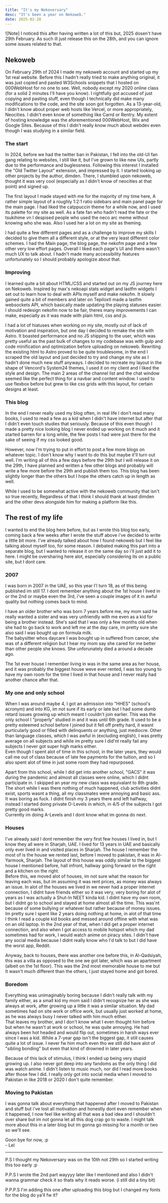 ```yaml
---
title: "It's my Nekoversary"
desc: "It's been a year on Nekoweb."
date: 2025-02-28
---
```


![Note] I noticed this after having written a lot of this but, 2025 dosen't have 29th February. As such ill just release this on the 28th, and you can ignore some issues related to that.

## Nekoweb

On February 29th of 2024 I made my nekoweb account and started up my 1st real website. Before this I hadn't really tried to make anything original, it was just copied and pasted W3Schools snippets that I hosted on 000WebHost for no one to see. Well, nobody except my 2020 online class (for a solid 2 minutes I'll have you know). I rightfully got accused of just copying and pasting stuff, even though I technically did make many modifications to the code, and the site soon got forgotten. As a 13-year-old, I didn't know about proper web hosts like Vercel, or more appropriately, Neocities. I didn't even know of something like Carrd or Rentry. My extent of hosting knowledge was the aforementioned 000WebHost, Wix and Google Sites.
Because of this I didn't really know much about webdev even though I was studying in a similar field.

### The start

In 2024, before we had the twitter ban in Pakistan, I fell into the old-UI fan gang relating to websites, I still like it, but I've grown to like new UIs, partly due to the performance and buglessness. Following this interest I installed the "Old Twitter Layout" extension, and impressed by it. I started looking up other projects by the author, dimden. There, I stumbled upon nekoweb, thought it was very cool (especially as I didn't know of neocities at that point) and signed up.

The first layout I made stayed with me for the majority of my time here, A rather simple layout of a roughly 1:2:1 ratio sidebars and main panel page for the main page. I had liked the catppuccin theme for a while now, and I used its palette for my site as well. As a fate fan who hadn't read the fate or the tsukihime vn I despised people who used the neco arc meme without knowing who she was. Also I used her a lot on my site as theming.

I had quite a few different pages and as a challenge to improve my skills I decided to give them all a different style, or at the very least different color schemes. I had the Main page, the blog page, the nekofm page and a few other very low effort pages. Overall I liked each page's UI and there wasn't much UX to talk about. I hadn't made many accessibility features unfortunately so I should probably apologize about that.

### Improving

I learned quite a bit about HTML/CSS and started out on my JS journey here on Nekoweb. Inspired by max's nekoapi stats widget and lastfm widgets I set out to learn how to deal with APIs myself and make nekofm. It slowly gained quite a bit of members and later on Tepiloxtl made a lastfm websockets API, which basically made updating the playing statuses easier. I should redesign nekofm now to be fair, theres many improvements I can make, especially as it was made with plain html, css and js.

I had a lot of hiatuses when working on my site, mostly out of lack of motivation and inspiration, but one day I decided to remake the site with Astro. It boasted performance and no JS shipping to the user, which was pretty useful as the past bulk of changes to my codebase was with gulp and code minification and optimization before uploading on nekoweb. Rewriting the existing html to Astro proved to be quite troublesome, in the end I scraped the old layout and just decided to try and change my site as I hadn't done much new stuff anyways. I decided to recreate my layout in the shape of Vencord's System24 themes, I used it on my client and I liked the style and design. The main 2 areas of the channel list and the chat window seemed like the perfect thing for a navbar and content window. I used to use flexbox before but grew to like css grids with this layout, for certain designs at least.

### This blog

In the end I never really used my blog often, in real life I don't read many books, I used to read a few as a kid when I didn't have internet but after that I didn't even touch studies that seriously. Because of this even though I made a pretty nice looking blog I never ended up working on it much and it started barren for a long while, the few posts I had were just there for the sake of seeing if my css looked good.

However, now I'm trying to put in effort to post a few more blogs on whatever topic. I don't know why I want to do this but maybe it'll turn out well. I'm writing all of this a few days before the 29th but I will release it on the 29th, I have planned and written a few other blogs and probably will write a few more before the 29th and publish them too. This blog has been slightly longer than the others but I hope the others catch up in length as well.

While I used to be somewhat active with the nekoweb community that isn't so true recently, Regardless of that I think I should thank at least dimden and the other devs alongside him for making a platform like this.

## The rest of my life

I wanted to end the blog here before, but as I wrote this blog too early, coming back a few weeks after I wrote the stuff above i've decided to write a little bit more. I've already talked about how I found nekoweb but I feel like talking about myself too, for some reason. I debated making this part into a separate blog, but I wanted to release it on the same day so i'll just add it to here. I might be oversharing here alot, especially considering its on a public site, but I dont care.

### 2007

I was born in 2007 in the UAE, so this year I'l turn 18, as of this being published im still 17. I dont remember anything about the 1st house I lived in or the 2nd or maybe even the 3rd, i've seen a couple images of it in awful quality but nothing comes back to mind.

I have an older brother who was born 7 years before me, my mom said he really wanted a sister and was very unfriendly with me even as a kid for being a brother instead. She's said that I was only a few months old when she had to go back to work and left me at the day care, im pretty sure she also said I was bought up on formula milk.  
The babysitter whos daycare I was bought up in suffered from cancer, she was of a different religion but I hear my mom say she cared for me better than other people she knows. She unforunately died a around a decade ago.

The 1st ever house I remember living in was in the same area as her house, and it was probably the biggest house weve ever rented, I was too young to have my own room for the time I lived in that house and I never really had another chance after that.

### My one and only school

When I was around maybe 4, I got an admission into "HHES" (school's acronym) and into KG, im not sure if its early or late but I had some dumb retard issues growing up which meant I couldn't join earlier. This was the only school I "properly" studied in and it was until 6th grade. It used to be a pretty esteemed school before I joined but it fell off pretty hard, it wasnt purticularly good or filled with delinquents or anything, just mediocre. Other than language classes, which I was awful in (excluding english), I was pretty average on all subjects and while im pretty sure I did'nt really fail any subjects I never got super high marks either.  
Even though I spent alot of time in this school, in the later years, they would call me out of class because of late fee payments for the tuition, and so I also spent alot of time in just some room they had repurposed.

Apart from this school, while I did get into another school, "GACS" it was during the pandemic and almost all classes were online, which I didnt participate in. I skipped an year my new class was equivalant to 8th grade. The short while I was there nothing of much happened, club activities didnt exist, sports wasnt a thing, all my classmates were annoying and basic ass. It was boring as fuck.
I didnt finish my 3 years there and left halfway, instead I started doing private O-Levels in which, in 4/5 of the subjects I got pretty good marks.  
Currently im doing A-Levels and I dont know what im gonna do next.

### Houses

I've already said I dont remember the very first few houses I lived in, but I know they all were in Sharjah, UAE. I lived for 13 years in UAE and basically only ever lived in and visited places in Sharjah. The house I remember the most of is the house we rented last, before I moved to pakistan, it was in Al-Yarmook, Sharjah. The layout of this house was oddly similar to the biggest house I mentioned before, hall infront, hallway going forward on the right and a kitchen on the right.  
Before this, we moved alot of houses, im not sure what the reason for leaving each was, but im assuming it was rent prices, as money was always an issue. In alot of the houses we lived in we never had a proper internet connection, I didnt have friends either so it was very, very boring for alot of years as I was actually a Shut-In NEET kinda kid. I didnt have my own room, but I didnt go to school and stayed at home almost all the time. This was'nt because of some bullying or whatever but rather because of money issues.  
Im pretty sure I spent like 2 years doing nothing at home, in alot of that time I think I read a couple kid books and messed around offline with what was on an old laptop. In the 2nd year of that, when I did get a proper internet connection, and also when I got access to mobile hotspot which my dad sometimes had for work, I would watch anime on piracy sites. I didn't have any social media because I didnt really know who I'd talk to but I did have the worst app, Reddit.

Anyway, back to houses, there was another one before this, in Al-Qadsiyah, this was a villa as opposed to the one we got later, which was an apartment (albeit on the 1st floor). This was the 2nd most memorable house to me but It wasn't much different than the others, I just stayed home and got bored.

### Boredom

Everything was unimaginably boring because I didn't really talk with my family either, as a small kid my mom said I didn't recognize her as she was always at work, after growing up a little it was a similar situation. My dad sometimes had on site work or office work, but usually just worked at home, as he was always busy I never talked with him much either.  
That leaves my brother, and I don't know what I even thought him before but when he wasn't at work or school, he was quite annoying. He had always been hot headed and would flip out, sometimes in harsh ways ever since I was a kid. While a 7-year gap isn't the biggest gap, it still causes quite a lot of issue. I never fw him much even tho we still did have alot of "sibling bonding" but even that kind of drowned in later years.

Because of this lack of stimulus, I think I ended up being very stupid growing up. I also never got deep into any fandoms as the only thing I did was watch anime. I didn't listen to music much, nor did I read more books after those few I did. I really only got into social media when I moved to Pakistan in like 2018 or 2020 I don't quite remember.

### Moving to Pakistan

I was gonna talk about everything that happened after I moved to Pakistan and stuff but i've lost all motivation and honestly dont even remember when it happened, I now feel like writing all that was a bad idea and I shouldn't over share but im not gonna let all this dog crap go to waste. I might talk more about this in a later blog but im gonna go missing for a month or two so we'll see.

Goon bye for now, :p  
\- Lel

---

P.S I thought my Nekoversary was on the 10th not 29th so I started writing this too early :p

P.P.S I wrote the 2nd part wayyyy later like I mentioned and also I didn't wanna grammar check it so thats why it reads worse. (i still did a tiny bit)

P.P.P.S I'm adding this one after uploading this blog but I changed my fonts for the blog do ya'll fw it?
